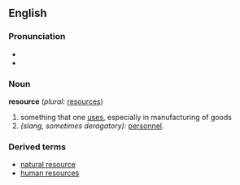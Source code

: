 ==English==
===Pronunciation===
*{{IPA|/ˈɹizɔɚs/ (''American'') ''or'' /ɹɪˈzɔɚs/ (''Canadian'')}}
*{{Audio|en-ca-resource.ogg|Audio (CA)}}
===Noun===
'''resource'''  (''plural:'' [[resources]])
# something that one [[use]]s, especially in manufacturing of goods
# ''(slang, sometimes deragatory):'' [[personnel]].

===Derived terms===
*[[natural resource]]
*[[human resources]]